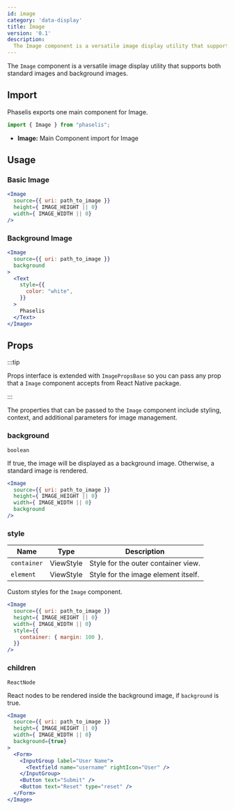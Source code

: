 ```yaml
---
id: image
category: 'data-display'
title: Image
version: '0.1'
description:
  The Image component is a versatile image display utility that supports both standard images and background images.
---
```


The `Image` component is a versatile image display utility that supports both standard images and background images.

## Import

Phaselis exports one main component for Image.

```js
import { Image } from "phaselis";
```

- **Image:** Main Component import for Image

## Usage

### Basic Image

```jsx
<Image
  source={{ uri: path_to_image }}
  height={ IMAGE_HEIGHT || 0}
  width={ IMAGE_WIDTH || 0}
/>
```

### Background Image

```jsx
<Image
  source={{ uri: path_to_image }}
  background
>
  <Text
    style={{
      color: "white",
    }}
  >
    Phaselis
  </Text>
</Image>
```

## Props

:::tip

Props interface is extended with `ImagePropsBase` so you can pass any prop that a `Image` component accepts from React Native package.

:::

The properties that can be passed to the `Image` component include styling, context, and additional parameters for image management.

### background
`boolean`

 If true, the image will be displayed as a background image. Otherwise, a standard image is rendered.

```jsx
<Image
  source={{ uri: path_to_image }}
  height={ IMAGE_HEIGHT || 0}
  width={ IMAGE_WIDTH || 0}
  background
/>
```

### style
| Name | Type | Description |
| ---- | ---- | ---- |
| `container` | ViewStyle | Style for the outer container view. |
| `element` | ViewStyle | Style for the image element itself. |

Custom styles for the `Image` component.

```jsx
<Image
  source={{ uri: path_to_image }}
  height={ IMAGE_HEIGHT || 0}
  width={ IMAGE_WIDTH || 0}
  style={{
    container: { margin: 100 },
  }}
/>
```

### children
`ReactNode`

React nodes to be rendered inside the background image, if `background` is true.

```jsx
<Image
  source={{ uri: path_to_image }}
  height={ IMAGE_HEIGHT || 0}
  width={ IMAGE_WIDTH || 0}
  background={true}
>
  <Form>
    <InputGroup label="User Name">
      <Textfield name="username" rightIcon="User" />
    </InputGroup>
    <Button text="Submit" />
    <Button text="Reset" type="reset" />
  </Form>
</Image>
```

